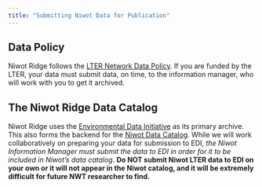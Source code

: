 ```yaml
---
title: "Submitting Niwot Data for Publication"
---
```


## Data Policy

Niwot Ridge follows the [LTER Network Data Policy](https://lternet.edu/data-access-policy/#:~:text=The%20LTER%20data%20policy%20includes,the%20conditions%20for%20data%20use.). If you are funded by the LTER, your data must submit data, on time, to the information manager, who will work with you to get it archived.

## The Niwot Ridge Data Catalog
Niwot Ridge uses the [Environmental Data Initiative](https://edirepository.org/) as its primary archive. This also forms the backend for the [Niwot Data Catalog](https://nwt.lternet.edu/data-catalog). While we will work collaboratively on preparing your data for submission to EDI, *the Niwot Information Manager must submit the data to EDI in order for it to be included in Niwot's data catalog*. **Do NOT submit Niwot LTER data to EDI on your own or it will not appear in the Niwot catalog, and it will be extremely difficult for future NWT researcher to find.**

